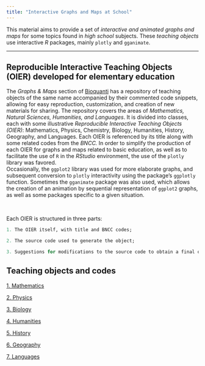 ```yaml
---
title: "Interactive Graphs and Maps at School"
---
```



| This material aims to provide a set of *interactive and animated graphs and maps* for some topics found in *high school* subjects. These *teaching objects* use interactive *R* packages, mainly `plotly` and `gganimate`.

--------------------------------------------------------------

## Reproducible Interactive Teaching Objects (OIER) developed for elementary education

| The *Graphs & Maps* section of [Bioquanti](https://bioquanti.netlify.app/) has a repository of teaching objects of the same name accompanied by their commented code snippets, allowing for easy reproduction, customization, and creation of new materials for sharing. The repository covers the areas of *Mathematics, Natural Sciences, Humanities, and Languages*. It is divided into classes, each with some illustrative *Reproducible Interactive Teaching Objects (OIER)*: Mathematics, Physics, Chemistry, Biology, Humanities, History, Geography, and Languages. Each OIER is referenced by its title along with some related codes from the *BNCC.* In order to simplify the production of each OIER for graphs and maps related to basic education, as well as to facilitate the use of `R` in the *RStudio* environment, the use of the `plotly` library was favored. 

| Occasionally, the `ggplot2` library was used for more elaborate graphs, and subsequent conversion to `plotly` interactivity using the package's `ggplotly` function. Sometimes the `gganimate` package was also used, which allows the creation of an animation by sequential representation of `ggplot2` graphs, as well as some packages specific to a given situation.
\

| Each OIER is structured in three parts:

```r
1. The OIER itself, with title and BNCC codes;

2. The source code used to generate the object;

3. Suggestions for modifications to the source code to obtain a final object that is different from the original.
```

## Teaching objects and codes


[1. Mathematics](matematica_en.qmd)
\

[2. Physics](fisica_en.qmd)
\

[3. Biology](biologia_en.qmd)
\

[4. Humanities](humanas_en.qmd)
\

[5. History](historia_en.qmd)
\

[6. Geography](geografia_en.qmd)
\

[7. Languages](linguagens_en.qmd)
